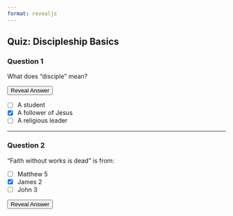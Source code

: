 ```yaml
---
format: revealjs
---
```


## Quiz: Discipleship Basics

### Question 1

What does "disciple" mean?

```{=html}
<button class="reveal-btn" data-question="1">Reveal Answer</button>

<div id="answer1" class="answer-box" style="display:none;">
  Correct answer: <strong>A follower of Jesus</strong> (Matthew 28:19)
</div>

<!-- Mark correct answer in your list -->

```

- [ ] A student
- [x] A follower of Jesus
- [ ] A religious leader

---

### Question 2

"Faith without works is dead" is from:

- [ ] Matthew 5
- [x] James 2
- [ ] John 3

```{=html}
<button class="reveal-btn" data-question="2">Reveal Answer</button>

<div id="answer2" class="answer-box" style="display:none;">
  Correct answer: <strong>James 2</strong>
</div>

<!-- Mark correct answer in your list -->


```
